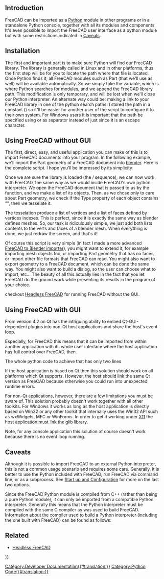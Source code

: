 <languages/>
<translate>

</translate>
{{TOCright}}
<translate>

== Introduction == <!--T:27-->

<!--T:1-->
FreeCAD can be imported as a [[Python|Python]] module in other programs or in a standalone Python console, together with all its modules and components. It's even possible to import the FreeCAD user interface as a python module but with some restrictions indicated in [[#Caveats|Caveats]].

== Installation ==

<!--T:4-->
The first and important part is to make sure Python will find our FreeCAD library. The library is generally called {{incode|FreeCAD.so}} in Linux and {{incode|FreeCAD.pyd}} in other platforms, thus the first step will be for you to locate the path where that file is located. Once Python finds it, all FreeCAD modules such as Part (that we'll use as well) will be available automatically. So we simply take the {{incode|sys.path}} variable, which is where Python searches for modules, and we append the FreeCAD library path. This modification is only temporary, and will be lost when we'll close our Python interpreter. An alternate way could be: making a link to your FreeCAD library in one of the python search paths. I stored the path in a constant ({{incode|FREECADPATH}}) so it'll be easier for another user of the script to configure it to their own system. For Windows users it is important that the path be specified using {{incode|\\}} or {{incode|/}} as separator instead of just {{incode|\}} since it is an escape character.

</translate>
{{Code|lang=python|code=
FREECADPATH = 'C:\\FreeCAD\\bin' # path to your FreeCAD.so or FreeCAD.pyd file
import sys
sys.path.append(FREECADPATH)
}}
<translate>

== Using FreeCAD without GUI == <!--T:2-->

<!--T:3-->
The first, direct, easy, and useful application you can make of this is to import FreeCAD documents into your program. In the following example, we'll import the Part geometry of a FreeCAD document into [http://www.blender.org blender]. Here is the complete script. I hope you'll be impressed by its simplicity:
</translate>
{{Code|lang=python|code=
<nowiki>
FREECADPATH = '/usr/lib/freecad-python3/lib/' # path to your FreeCAD.so or FreeCAD.pyd file,
# for Windows you must either use \\ or / in the path, using a single \ is problematic
# FREECADPATH = 'C:\\FreeCAD\\bin'
import Blender, sys
sys.path.append(FREECADPATH)
 
def import_fcstd(filename):
   try:
       import FreeCAD
   except ValueError:
       Blender.Draw.PupMenu('Error%t|FreeCAD library not found. Please check the FREECADPATH variable in the import script is correct')
   else:
       scene = Blender.Scene.GetCurrent()
       import Part
       doc = FreeCAD.open(filename)
       objects = doc.Objects
       for ob in objects:
           if ob.Type[:4] == 'Part':
               shape = ob.Shape
               if shape.Faces:
                   mesh = Blender.Mesh.New()
                   rawdata = shape.tessellate(1)
                   for v in rawdata[0]:
                       mesh.verts.append((v.x,v.y,v.z))
                   for f in rawdata[1]:
                       mesh.faces.append.append(f)
                   scene.objects.new(mesh,ob.Name)
       Blender.Redraw()

def main():
   Blender.Window.FileSelector(import_fcstd, 'IMPORT FCSTD', 
                        Blender.sys.makename(ext='.fcstd'))    
 
# This lets you import the script without running it
if __name__=='__main__':
   main()
</nowiki>
}}
<translate>

<!--T:5-->
Once we are sure the library is loaded (the {{incode|try}}/{{incode|except}} sequence), we can now work with FreeCAD, the same way as we would inside FreeCAD's own python interpreter. We open the FreeCAD document that is passed to us by the {{incode|main()}} function, and we make a list of its objects. Then, as we chose only to care about Part geometry, we check if the Type property of each object contains "{{incode|Part}}", then we tesselate it.

</translate>
{{Code|lang=python|code=
       import Part
       doc = FreeCAD.open(filename)
       objects = doc.Objects
       for ob in objects:
           if ob.Type[:4] == 'Part':
}}
<translate>

<!--T:6-->
The tesselation produce a list of vertices and a list of faces defined by vertices indexes. This is perfect, since it is exactly the same way as blender defines meshes. So, our task is ridiculously simple, we just add both lists contents to the verts and faces of a blender mesh. When everything is done, we just redraw the screen, and that's it!

</translate>
{{Code|lang=python|code=
           if ob.Type[:4] == 'Part':
               shape = ob.Shape
               if shape.Faces:
                   mesh = Blender.Mesh.New()
                   rawdata = shape.tessellate(1)
                   for v in rawdata[0]:
                       mesh.verts.append((v.x,v.y,v.z))
                   for f in rawdata[1]:
                       mesh.faces.append.append(f)
                   scene.objects.new(mesh,ob.Name)
       Blender.Redraw()
}}
<translate>

<!--T:7-->
Of course this script is very simple (in fact I made a more advanced [https://yorik.uncreated.net/archive/scripts/blender24/import_freecad.py FreeCAD to Blender importer]), you might want to extend it, for example importing mesh objects too, or importing Part geometry that has no faces, or import other file formats that FreeCAD can read. You might also want to export geometry to a FreeCAD document, which can be done the same way. You might also want to build a dialog, so the user can choose what to import, etc... The beauty of all this actually lies in the fact that you let FreeCAD do the ground work while presenting its results in the program of your choice.

<!--T:28-->
{{Emphasis|Note:}} checkout [[Headless_FreeCAD|Headless FreeCAD]] for running FreeCAD without the GUI.

== Using FreeCAD with GUI == <!--T:8-->

<!--T:9-->
From version 4.2 on Qt has the intriguing ability to embed Qt-GUI-dependent plugins into non-Qt host applications and share the host's event loop.

<!--T:10-->
Especially, for FreeCAD this means that it can be imported from within another application with its whole user interface where the host application has full control over FreeCAD, then.

<!--T:11-->
The whole python code to achieve that has only two lines

</translate>
{{Code|code=
import FreeCADGui 
FreeCADGui.showMainWindow()
}}
<translate>

<!--T:12-->
If the host application is based on Qt then this solution should work on all platforms which Qt supports. However, the host should link the same Qt version as FreeCAD because otherwise you could run into unexpected runtime errors. 

<!--T:13-->
For non-Qt applications, however, there are a few limitations you must be aware of. This solution probably doesn't work together with all other toolkits. For Windows it works as long as the host application is directly based on Win32 or any other toolkit that internally uses the Win32 API such as wxWidgets, MFC or WinForms. In order to get it working under [https://en.wikipedia.org/wiki/X_Window_System X11] the host application must link the [https://docs.gtk.org/glib/ glib] library.

<!--T:14-->
Note, for any console application this solution of course doesn't work because there is no event loop running.

== Caveats == <!--T:17-->

<!--T:18-->
Although it is possible to import FreeCAD to an external Python interpreter, this is not a common usage scenario and requires some care. Generally, it is better to use the Python included with FreeCAD, run FreeCAD via command line, or as a subprocess. See [[Start_up_and_Configuration|Start up and Configuration]] for more on the last two options.

<!--T:19-->
Since the FreeCAD Python module is compiled from C++ (rather than being a pure Python module), it can only be imported from a compatible Python interpreter. Generally this means that the Python interpreter must be compiled with the same C compiler as was used to build FreeCAD. Information about the compiler used to build a Python interpreter (including the one built with FreeCAD) can be found as follows:

</translate>
{{Code|code=
>>> import sys
>>> sys.version
'2.7.13 (default, Dec 17 2016, 23:03:43) \n[GCC 4.2.1 Compatible Apple LLVM 8.0.0 (clang-800.0.42.1)]'
}}
<translate>

== Related == <!--T:29-->

<!--T:30-->
* [[Headless_FreeCAD|Headless FreeCAD]]


</translate>
{{Powerdocnavi{{#translation:}}}}
[[Category:Developer Documentation{{#translation:}}]]
[[Category:Python Code{{#translation:}}]]